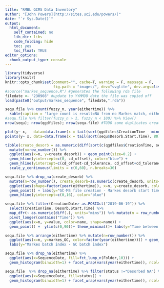 ```yaml
---
title: "RMBL GCMS Data Inventory"
author: "[John Powers](http://sites.uci.edu/powers/)"
date: "`r Sys.Date()`"
output:
  html_document:
    self_contained: no
    lib_dir: libs
    code_folding: hide
    toc: yes
    toc_float: TRUE
editor_options: 
  chunk_output_type: console
---
```


```r
library(tidyverse)
library(knitr)
knitr::opts_chunk$set(comment="", cache=T, warning = F, message = F, 
                      fig.path = "images/", dev="svglite", dev.args=list(fix_text_size=FALSE), fig.height=8, fig.width=8)
#source("markes_sequence.R") #generates the following rda file
filedate <- "230908" #update to YYMMDD date the file was copied off
load(paste0("output/markes_sequence", filedate,".rda"))
```


```r
sequ.file %>% count(fuzzy_n, year(eithertime)) %>% 
  kable(caption = "large count is result=NA from no Markes match, eithertime=NA are skips")
#sequ.file %>% filter(fuzzy_n > 1, fuzzy_n < 100) %>% View()
nrow(sequ); nrow(qgdfiles); nrow(sequ.file) #TODO some duplicates created in the merge

plot(y~ x,   data=data.frame(x = tail(sort(qgdfiles$CreationTime - minutes(cd_offset)), 80), y = 1))
points(y~ x, data=data.frame(x = tail(sort(sequ$Desorb.Start.Time), 80), y = 1.02), col="blue")

tibble(create_desorb = as.numeric(diff(sort(c(qgdfiles$CreationTime, sequ$Desorb.Start.Time))), units="mins")) %>% 
  mutate(n=row_number()) %>% 
  ggplot(aes(x=n, y=create_desorb)) + geom_point(size=0.2) +
  geom_hline(yintercept=c(0, cd_offset), color="blue") +
  geom_hline(yintercept=c(cd_offset-cd_tolerance, cd_offset+cd_tolerance), color="red") +
  scale_y_continuous(limits = c(0,60), n.breaks=30)

sequ.file %>% drop_na(create_desorb) %>% 
  mutate(n=row_number(), create_desorb=as.numeric(create_desorb, units="mins")) %>% 
  ggplot(aes(shape=factor(year(eithertime)), x=n, y=create_desorb, color=fct_lump_n(Folder,10))) +
  geom_point() + labs(y="GC-MS file creation - Markes desorb start time (min)", shape="Year", color="Folder")+
  geom_hline(yintercept=c(0,16), color="blue")

sequ.file %>% filter(CreationDate> as.POSIXct("2019-06-19")) %>% 
  select(CreationTime, Desorb.Start.Time) %>% 
  map_dfr(~ as.numeric(diff(.), units="mins")) %>% mutate(n = row_number()) %>% 
  pivot_longer(contains("Time")) %>% 
  ggplot(aes(x=n, y=value, color=name, shape=name)) + 
  geom_point() +  ylim(c(0,90))+ theme_minimal()+ labs(y="Time between samples (min)")

sequ.file %>% arrange(eithertime) %>% mutate(n=row_number()) %>%
  ggplot(aes(x=n, y=markes_GC, color=factor(year(eithertime)))) + geom_point() +
  labs(y="Markes batch index - GC batch index")
```

```r
sequ.file %>% drop_na(eithertime) %>% 
  ggplot(aes(x=SequenceDate, fill=fct_lump_n(Folder,10))) + 
  geom_histogram(binwidth=1) + facet_wrap(vars(year(eithertime)), ncol=1, scales="free_x") + labs(fill="Folder")

sequ.file  %>% drop_na(eithertime) %>% filter(status !="Desorbed NA") %>% 
  ggplot(aes(x=SequenceDate, fill=status)) + 
  geom_histogram(binwidth=1) + facet_wrap(vars(year(eithertime)), ncol=1, scales="free_x")
```
